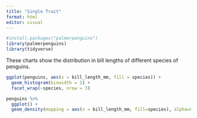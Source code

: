 ```yaml
---
title: "Single Trait"
format: html
editor: visual
---
```


```r
#install.packages("palmerpenguins")
library(palmerpenguins)
library(tidyverse)
```

These charts show the distribution in bill lengths of different species of penguins.

```r
ggplot(penguins, aes(x = bill_length_mm, fill = species)) +
  geom_histogram(binwidth = 1) +
  facet_wrap(~species, nrow = 3)
```

```r
penguins %>%
  ggplot() +
  geom_density(mapping = aes(x = bill_length_mm, fill=species), alpha=0.5)
```
